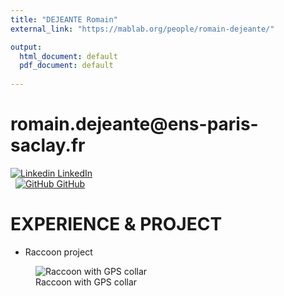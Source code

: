 ```yaml
---
title: "DEJEANTE Romain"
external_link: "https://mablab.org/people/romain-dejeante/"

output:
  html_document: default
  pdf_document: default
  
---
```



# romain.dejeante@ens-paris-saclay.fr

[![Linkedin](https://i.stack.imgur.com/gVE0j.png) LinkedIn](https://fr.linkedin.xn--com%20%20romain-dejeante-5703861b7-gc6u/)  
&nbsp;
[![GitHub](https://i.stack.imgur.com/tskMh.png) GitHub](https://github.com/Dejeante)

    

# EXPERIENCE & PROJECT

* Raccoon project

![Raccoon with GPS collar](./img/raccoon.jpg "Raccoon with GPS collar")




